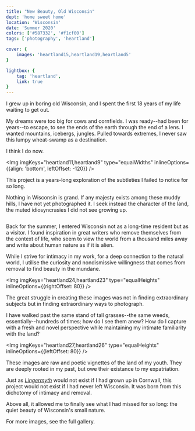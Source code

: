 ```yaml
---
title: "New Beauty, Old Wisconsin"
dept: 'home sweet home'
location: 'Wisconsin'
date: 'Summer 2020'
colors: ['#587332', '#f1cf00']
tags: ['photography', 'heartland']

cover: {
    images: 'heartland15,heartland19,heartland5'
}

lightbox: {
    tag: 'heartland',
    link: true
}
---
```



I grew up in boring old Wisconsin, and I spent the first 18 years of my life waiting to get out.

My dreams were too big for cows and cornfields. I was ready--had been for years--to escape, to see the ends of the earth through the end of a lens. I wanted mountains, icebergs, jungles. Pulled towards extremes, I never saw this lumpy wheat-swamp as a destination.

I think I do now. 

<Img imgKeys="heartland11,heartland9" type="equalWidths" inlineOptions={{align: 'bottom', leftOffset: -120}} />
<Img imgKey="heartland17" mobileOnly />

This project is a years-long exploration of the subtleties I failed to notice for so long.

Nothing in Wisconsin is grand. If any majesty exists among these muddy hills, I have not yet photographed it. I seek instead the character of the land, the muted idiosyncrasies I did not see growing up. 

<Img imgKeys="heartland28,heartland17,heartland18" />

Back for the summer, I entered Wisconsin not as a long-time resident but as a visitor. I found inspiration in great writers who remove themselves from the context of life, who seem to view the world from a thousand miles away and write about human nature as if it is alien.

While I strive for intimacy in my work, for a deep connection to the natural world, I utilise the curiosity and nondismissive willingness that comes from removal to find beauty in the mundane. 

<Img imgKeys="heartland24,heartland23" type="equalHeights" inlineOptions={{rightOffset: 80}} />
<Img imgKey="heartland3" mobileOnly />

The great struggle in creating these images was not in finding extraordinary subjects but in finding extraordinary ways to photograph.

I have walked past the same stand of tall grasses--the same weeds, essentially--hundreds of times; how do I see them anew? How do I capture with a fresh and novel perspective while maintaining my intimate familiarity with the land? 

<Img imgKeys="heartland27,heartland26" type="equalHeights" inlineOptions={{leftOffset: 80}} />
<Img imgKey="heartland19" mobileOnly />

These images are raw and poetic vignettes of the land of my youth. They are deeply rooted in my past, but owe their existance to my expatriation.

Just as _[Lingermyth](/a/myth)_ would not exist if I had grown up in Cornwall, this project would not exist if I had never left Wisconsin. It was born from this dichotomy of intimacy and removal.

Above all, it allowed me to finally see what I had missed for so long: the quiet beauty of Wisconsin's small nature.

For more images, see the <Lightbox>full gallery</Lightbox>.